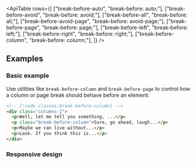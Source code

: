 


<ApiTable
  rows={[
    ["break-before-auto", "break-before: auto;"],
    ["break-before-avoid", "break-before: avoid;"],
    ["break-before-all", "break-before: all;"],
    ["break-before-avoid-page", "break-before: avoid-page;"],
    ["break-before-page", "break-before: page;"],
    ["break-before-left", "break-before: left;"],
    ["break-before-right", "break-before: right;"],
    ["break-before-column", "break-before: column;"],
  ]}
/>

## Examples

### Basic example

Use utilities like `break-before-column` and `break-before-page` to control how a column or page break should behave before an element:

```html
<!-- [!code classes:break-before-column] -->
<div class="columns-2">
  <p>Well, let me tell you something, ...</p>
  <p class="break-before-column">Sure, go ahead, laugh...</p>
  <p>Maybe we can live without...</p>
  <p>Look. If you think this is...</p>
</div>
```

### Responsive design

<ResponsiveDesign property="break-before" defaultClass="break-before-column" featuredClass="break-before-auto" />



